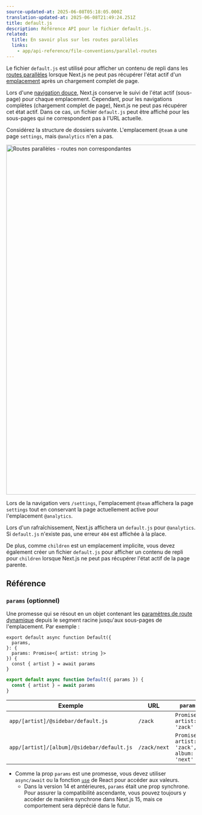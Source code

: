 ```yaml
---
source-updated-at: 2025-06-08T05:18:05.000Z
translation-updated-at: 2025-06-08T21:49:24.251Z
title: default.js
description: Référence API pour le fichier default.js.
related:
  title: En savoir plus sur les routes parallèles
  links:
    - app/api-reference/file-conventions/parallel-routes
---
```


Le fichier `default.js` est utilisé pour afficher un contenu de repli dans les [routes parallèles](/docs/app/api-reference/file-conventions/parallel-routes) lorsque Next.js ne peut pas récupérer l'état actif d'un [emplacement](/docs/app/api-reference/file-conventions/parallel-routes#slots) après un chargement complet de page.

Lors d'une [navigation douce](/docs/app/getting-started/linking-and-navigating#client-side-transitions), Next.js conserve le suivi de l'état actif (sous-page) pour chaque emplacement. Cependant, pour les navigations complètes (chargement complet de page), Next.js ne peut pas récupérer cet état actif. Dans ce cas, un fichier `default.js` peut être affiché pour les sous-pages qui ne correspondent pas à l'URL actuelle.

Considérez la structure de dossiers suivante. L'emplacement `@team` a une page `settings`, mais `@analytics` n'en a pas.

<Image
  alt="Routes parallèles - routes non correspondantes"
  srcLight="/docs/light/parallel-routes-unmatched-routes.png"
  srcDark="/docs/dark/parallel-routes-unmatched-routes.png"
  width="1600"
  height="930"
/>

Lors de la navigation vers `/settings`, l'emplacement `@team` affichera la page `settings` tout en conservant la page actuellement active pour l'emplacement `@analytics`.

Lors d'un rafraîchissement, Next.js affichera un `default.js` pour `@analytics`. Si `default.js` n'existe pas, une erreur `404` est affichée à la place.

De plus, comme `children` est un emplacement implicite, vous devez également créer un fichier `default.js` pour afficher un contenu de repli pour `children` lorsque Next.js ne peut pas récupérer l'état actif de la page parente.

## Référence

### `params` (optionnel)

Une promesse qui se résout en un objet contenant les [paramètres de route dynamique](/docs/app/api-reference/file-conventions/dynamic-routes) depuis le segment racine jusqu'aux sous-pages de l'emplacement. Par exemple :

```tsx filename="app/[artist]/@sidebar/default.js" switcher
export default async function Default({
  params,
}: {
  params: Promise<{ artist: string }>
}) {
  const { artist } = await params
}
```

```jsx filename="app/[artist]/@sidebar/default.js" switcher
export default async function Default({ params }) {
  const { artist } = await params
}
```

| Exemple                                    | URL          | `params`                                     |
| ------------------------------------------ | ------------ | -------------------------------------------- |
| `app/[artist]/@sidebar/default.js`         | `/zack`      | `Promise<{ artist: 'zack' }>`                |
| `app/[artist]/[album]/@sidebar/default.js` | `/zack/next` | `Promise<{ artist: 'zack', album: 'next' }>` |

- Comme la prop `params` est une promesse, vous devez utiliser `async/await` ou la fonction [`use`](https://react.dev/reference/react/use) de React pour accéder aux valeurs.
  - Dans la version 14 et antérieures, `params` était une prop synchrone. Pour assurer la compatibilité ascendante, vous pouvez toujours y accéder de manière synchrone dans Next.js 15, mais ce comportement sera déprécié dans le futur.